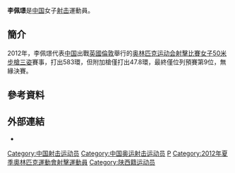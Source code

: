 {{noteTA|1=zh-hans:0米;zh-hk:0米;zh-tw:0公尺}}
{{Infobox sportsperson
| name           = 李佩璟
| image          = 
| birthname      =
| romanizedname  = Li Peijing
| nationality    = {{CHN-1949}}
| national_team  = {{CHN-1949}}
| hometown       = {{CHN-1949}}廣東省東莞市
| residence      =
| birthdate      = {{birth_date_and_age|1989|5|22}}<ref name="伦敦奥运">{{cite web|title=2012伦敦奥运会中国体育代表团成员名录 - 李佩璟|url=http://2012teamchina.olympic.cn/index.php/personview/persons/16104|access-date=2012-07-16|archive-date=2012-08-15|archive-url=https://web.archive.org/web/20120815043204/http://2012teamchina.olympic.cn/index.php/personview/persons/16104|dead-url=no}}{{zh-cn}}</ref>
| birthplace     = {{CHN-1949}}
| height         = {{height|m=1.57}}<ref name="伦敦奥运"/>
| weight         = {{weight|kg=50}}<ref name="伦敦奥运"/>
| country        = {{CHN-1949}}
| sport          = 射擊
| collegeteam    =
| team           =
| coach          = [[张秋萍|张秋萍]]、[[邵建华|邵建华]]<ref name="伦敦奥运"/>
| retired        =
| coaching       =
| worlds         =
{{ubl
|'''2011年ISSF世界盃昌原站'''：50公尺步槍三姿第一名
|'''2011年ISSF世界盃班寧堡站'''：50公尺步槍三姿第三名
|'''2011年夏季世界大學生運動會'''：50公尺步槍臥射第一名
|'''2012年ISSF世界盃米蘭站'''：50公尺步槍三姿第三名
|'''2012年ISSF世界盃昌原站'''：50公尺步槍三姿第二名
}}
| regionals      =
{{ubl
|'''2007年亞洲射擊錦標賽（Junior）'''：10公尺空氣步槍第二名
|'''2007年亞洲射擊錦標賽（Junior）'''：50公尺步槍三姿第一名
|'''2012年亞洲射擊錦標賽'''：50公尺步槍臥射第二名
|'''2012年亞洲射擊錦標賽'''：50公尺步槍三姿第二名
|'''2012年亞洲射擊錦標賽'''：50公尺步槍三姿團體第一名
}}
| nationals      =
| olympics       =
| highestranking =
| pb             =
| medaltemplates = 
{{MedalCountry|{{CHN-1949}}}}
{{MedalSport|女子射擊}}
{{MedalCompetition|亞洲射擊錦標賽（Junior）}}
{{MedalSilver|2007年科威特|10公尺空氣步槍}}
{{MedalGold|2007年科威特|50公尺步槍三姿}}
{{MedalCompetition|ISSF世界盃昌原站}}
{{MedalGold|2011年韓國慶尚南道昌原市|50公尺步槍三姿}}
{{MedalSilver|2012年韓國慶尚南道昌原市|50公尺步槍三姿}}
{{MedalCompetition|ISSF世界盃班寧堡站}}
{{MedalBronze|2011年美國喬治亞州班寧堡|50公尺步槍三姿}}
{{MedalCompetition|夏季世界大學生運動會}}
{{MedalGold|2011年中國廣東省深圳市福田區|50公尺步槍臥射}}
{{MedalCompetition|ISSF世界盃米蘭站}}
{{MedalBronze|2012年義大利米蘭|50公尺步槍三姿}}
{{MedalCompetition|亞洲射擊錦標賽}}
{{MedalSilver|2012年卡達多哈|50公尺步槍臥射}}
{{MedalSilver|2012年卡達多哈|50公尺步槍三姿}}
{{MedalGold|2012年卡達多哈|50公尺步槍三姿團體}}
| show-medals    = 
}}
{{世大運獎牌記錄
|項目=射擊
|a1=2011
|b1=1
|c1=50公尺步槍臥射
}}
'''李佩璟'''{{BD|1989年|5月22日||}}是[[中国|中国]]女子[[射击|射击]]運動員。

==簡介==
2012年，李佩璟代表[[2012年夏季奥林匹克运动会中国代表团|中国]]出戰[[英國|英國]][[倫敦|倫敦]]舉行的[[2012年夏季奥林匹克运动会|奥林匹克运动会]][[2012年夏季奧林匹克運動會射擊比賽|射擊比賽]][[2012年夏季奧林匹克運動會射擊比賽－女子50米步槍三姿|女子50米步槍三姿]]賽事，打出583環，但附加槍僅打出47.8環，最終僅位列預賽第9位，無緣決賽。

== 參考資料 ==
{{Reflist}}

== 外部連結 ==
*{{IOC profile|id=peijing-li}}

{{DEFAULTSORT:Li Peijing}}

[[Category:中国射击运动员|Category:中国射击运动员]]
[[Category:中国奥运射击运动员|Category:中国奥运射击运动员]]
[[Category:李姓|P]]
[[Category:2012年夏季奧林匹克運動會射擊運動員|Category:2012年夏季奧林匹克運動會射擊運動員]]
[[Category:陕西籍运动员|Category:陕西籍运动员]]